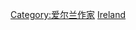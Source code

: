 {{Commonscat|Playwrights from Ireland}}

[[Category:爱尔兰作家|Category:爱尔兰作家]]
[[Category:各国剧作家|Ireland]]
